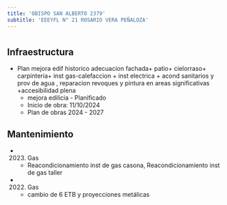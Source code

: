 ```yaml
---
title: 'OBISPO SAN ALBERTO 2379'
subtitle: 'EEEYFL N° 21 ROSARIO VERA PEÑALOZA'
---
```


#
## Infraestructura

* Plan mejora edif historico adecuacion fachada+ patio+ cielorraso+ carpinteria+ inst gas-calefaccion + inst electrica + acond sanitarios y prov de agua , reparacion revoques y pintura en areas significativas +accesibilidad plena 
    + mejora edilicia - Planificado 
    + Inicio de obra: 11/10/2024 
    + Plan de obras 2024 - 2027 






## Mantenimiento

*  (2023) Gas 
    + Reacondicionamiento inst de gas casona, Reacondicionamiento inst de gas taller

*  (2022) Gas 
    + cambio de 6 ETB y proyecciones metálicas



